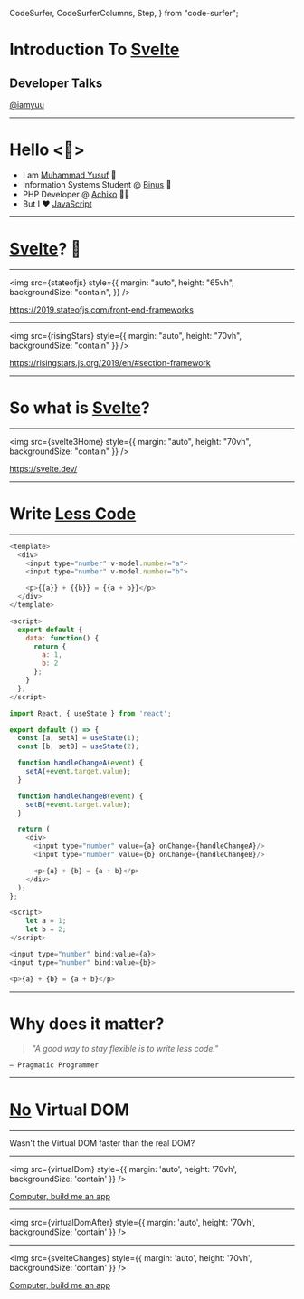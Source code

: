   CodeSurfer,
  CodeSurferColumns,
  Step,
} from "code-surfer";




# Introduction To [Svelte](https://svelte.dev/)

## Developer Talks

[@iamyuu](https://github.com/iamyuu)

---

# Hello <👋>

- I am [Muhammad Yusuf](https://iamyuu.netlify.com/) 🤝
- Information Systems Student @ [Binus](https://onlinelearning.binus.ac.id/) 🏫
- PHP Developer @ [Achiko](https://www.achiko.co) 👨‍💻
- But I ❤️ [JavaScript](https://developer.mozilla.org/en-US/docs/Web/JavaScript)

---

# [Svelte](https://svelte.dev/)? 🤔

<!-- Svelte apaan tuh? Baru denger -->

---

<img
  src={stateofjs}
  style={{
    margin: "auto",
    height: "65vh",
    backgroundSize: "contain",
  }}
/>

https://2019.stateofjs.com/front-end-frameworks

---

<img
  src={risingStars}
  style={{ margin: "auto", height: "70vh", backgroundSize: "contain" }}
/>

https://risingstars.js.org/2019/en/#section-framework

---

# So what is [Svelte](https://svelte.dev/)?

---

<img
  src={svelte3Home}
  style={{ margin: "auto", height: "70vh", backgroundSize: "contain" }}
/>

https://svelte.dev/

---

# Write [Less Code](https://svelte.dev/blog/write-less-code)

---

<CodeSurfer>

``` js title="Vue" subtitle="263 characters"
<template>
  <div>
    <input type="number" v-model.number="a">
    <input type="number" v-model.number="b">

    <p>{{a}} + {{b}} = {{a + b}}</p>
  </div>
</template>

<script>
  export default {
    data: function() {
      return {
        a: 1,
        b: 2
      };
    }
  };
</script>
```

``` js title="React" subtitle="442 characters"
import React, { useState } from 'react';

export default () => {
  const [a, setA] = useState(1);
  const [b, setB] = useState(2);

  function handleChangeA(event) {
    setA(+event.target.value);
  }

  function handleChangeB(event) {
    setB(+event.target.value);
  }

  return (
    <div>
      <input type="number" value={a} onChange={handleChangeA}/>
      <input type="number" value={b} onChange={handleChangeB}/>

      <p>{a} + {b} = {a + b}</p>
    </div>
  );
};
```

``` js title="Svelte" subtitle="145 characters"
<script>
	let a = 1;
	let b = 2;
</script>

<input type="number" bind:value={a}>
<input type="number" bind:value={b}>

<p>{a} + {b} = {a + b}</p>
```

</CodeSurfer>

---

# Why does it matter?

> _"A good way to stay flexible is to write less code."_

`— Pragmatic Programmer`

---

# [No](https://www.dictionary.com/browse/no) Virtual DOM

---

Wasn't the Virtual DOM faster than the real DOM?

---

<img src={virtualDom} style={{ margin: 'auto', height: '70vh', backgroundSize: 'contain' }} />

[Computer, build me an app](https://www.youtube.com/watch?v=qqt6YxAZoOc)

---

<img src={virtualDomAfter} style={{ margin: 'auto', height: '70vh', backgroundSize: 'contain' }} />

---

<img src={svelteChanges} style={{ margin: 'auto', height: '70vh', backgroundSize: 'contain' }} />

[Computer, build me an app](https://www.youtube.com/watch?v=AdNJ3fydeao)
